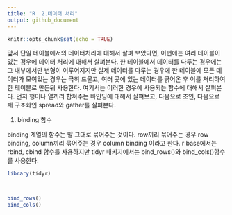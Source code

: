 ```yaml
---
title: "R  2.데이터 처리"
output: github_document
---
```


```r
knitr::opts_chunk$set(echo = TRUE)
```

 앞서 단일 테이블에서의 데이터처리에 대해서 살펴 보았다면, 이번에는 여러 테이블이 있는 경우에 데이터 처리에 대해서 살펴본다. 한 테이블에서 데이터를 다루는 경우에는 그 내부에서만 변형이 이루어지지만 실제 데이터를 다루는 경우에 한 테이블에 모든 데이터가 모여있는 경우는 극히 드물고, 여러 곳에 있는 데이터를 긁어온 후 이를 처리하여 한 테이블로 만든뒤 사용한다. 여기서는 이러한 경우에 사용되는 함수에 대해서 살펴본다. 먼저 행이나 열끼리 합쳐주는 바인딩에 대해서 살펴보고, 다음으로 조인, 다음으로 재 구조화인 spread와  gather를 살펴본다.
 
 
 1. binding 함수
 
 binding 계열의 함수는 말 그대로 묶어주는 것이다. row끼리 묶어주는 경우 row binding, column끼리 묶어주는 경우 column binding 이라고 한다. r base에서는 rbind, cbind 함수를 사용하지만 tidyr 패키지에서는 bind_rows()와 bind_cols()함수를 사용한다. 
 
```r
library(tidyr)



bind_rows()
bind_cols()
```


